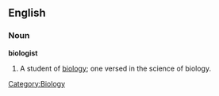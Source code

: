 ==English==

===Noun===

'''biologist'''

#A student of [[biology]]; one versed in the science of biology.
[[Category:Biology]]